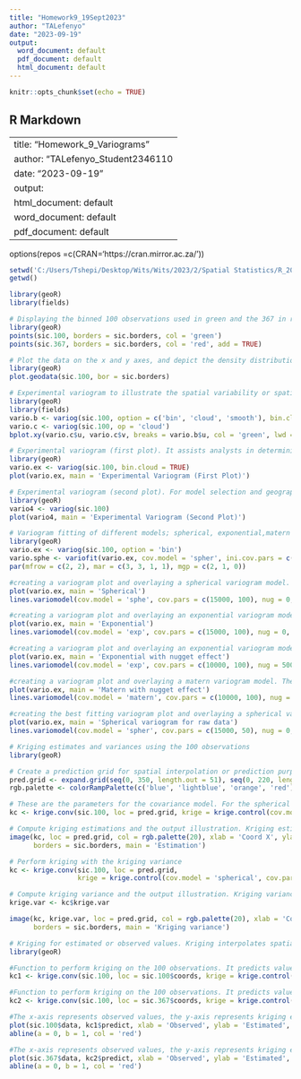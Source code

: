 ---
title: "Homework9_19Sept2023"
author: "TALefenyo"
date: "2023-09-19"
output:
  word_document: default
  pdf_document: default
  html_document: default
---

```{r setup, include=FALSE}
knitr::opts_chunk$set(echo = TRUE)
```

## R Markdown

---
title: "Homework_9_Variograms"
author: "TALefenyo_Student2346110
date: "2023-09-19"
output:
  html_document: default
  word_document: default
  pdf_document: default
---

options(repos =c(CRAN='https://cran.mirror.ac.za/'))

```{r wd}
setwd('C:/Users/Tshepi/Desktop/Wits/Wits/2023/2/Spatial Statistics/R_2023/LectureR2_18Sept2023')
getwd()
```

```{r libs}
library(geoR)
library(fields)
```

```{r dataload}
# Displaying the binned 100 observations used in green and the 367 in red
library(geoR)
points(sic.100, borders = sic.borders, col = 'green')
points(sic.367, borders = sic.borders, col = 'red', add = TRUE)
```

```{r geodataplot}
# Plot the data on the x and y axes, and depict the density distribution on a histogram
library(geoR)
plot.geodata(sic.100, bor = sic.borders)
```

```{r exprvariog}
# Experimental variogram to illustrate the spatial variability or spatial dependence within a dataset
library(geoR)
library(fields)
vario.b <- variog(sic.100, option = c('bin', 'cloud', 'smooth'), bin.cloud = TRUE)
vario.c <- variog(sic.100, op = 'cloud')
bplot.xy(vario.c$u, vario.c$v, breaks = vario.b$u, col = 'green', lwd = 2, cex = 0.1, outline = FALSE)
```

```{r exprvariogplot1and2}
# Experimental variogram (first plot). It assists analysts in determining the range of spatial dependency (the distance at which points are no longer associated), the sill (the plateau value expressing overall variability in the dataset), and the nugget (a measure of spatial variability at extremely low distances). These factors are critical for choosing appropriate spatial models and generating predictions at unsampled sites.
library(geoR)
vario.ex <- variog(sic.100, bin.cloud = TRUE)
plot(vario.ex, main = 'Experimental Variogram (First Plot)')

# Experimental variogram (second plot). For model selection and geographical prediction, the second plot is critical. A strong match between the model and experimental variograms implies that the selected model properly describes the variable's spatial structure. Disparities between the two plots, on the other hand, may indicate that the chosen model needs to be adjusted or that the underlying spatial organisation is more complicated than the selected model can capture.
library(geoR)
vario4 <- variog(sic.100)
plot(vario4, main = 'Experimental Variogram (Second Plot)')
```

```{r variogfit}
# Variogram fitting of different models; spherical, exponential,matern and then overlaying the raw data with a spherical variogram
library(geoR)
vario.ex <- variog(sic.100, option = 'bin')
vario.sphe <- variofit(vario.ex, cov.model = 'spher', ini.cov.pars = c(15000, 200))
par(mfrow = c(2, 2), mar = c(3, 3, 1, 1), mgp = c(2, 1, 0))

#creating a variogram plot and overlaying a spherical variogram model. These are the parameters of the spherical variogram model. The first parameter (15000) is the range, and the second parameter (100) is the sill.Nugget = 0;this parameter sets the nugget effect to 0, indicating no spatial variability at very short distances.Max.dist = 350,this specifies the maximum distance to consider when plotting the model.
plot(vario.ex, main = 'Spherical')
lines.variomodel(cov.model = 'sphe', cov.pars = c(15000, 100), nug = 0, max.dist = 350)

#creating a variogram plot and overlaying an exponential variogram model. These are the parameters of the spherical variogram model. The first parameter (15000) is the range, and the second parameter (100) is the sill.Nugget = 0;this parameter sets the nugget effect to 0, indicating no spatial variability at very short distances.Max.dist = 350,this specifies the maximum distance to consider when plotting the model.
plot(vario.ex, main = 'Exponential')
lines.variomodel(cov.model = 'exp', cov.pars = c(15000, 100), nug = 0, max.dist = 350)

#creating a variogram plot and overlaying an exponential variogram model with the nugget effect. These are the parameters of the spherical variogram model. The first parameter (15000) is the range, and the second parameter (100) is the sill.Nugget = 5000;this parameter sets the nugget effect to 5000, indicating no spatial variability at very short distances.Max.dist = 350,this specifies the maximum distance to consider when plotting the model.
plot(vario.ex, main = 'Exponential with nugget effect')
lines.variomodel(cov.model = 'exp', cov.pars = c(10000, 100), nug = 5000, max.dist = 350)

#creating a variogram plot and overlaying a matern variogram model. These are the parameters of the spherical variogram model. The first parameter (15000) is the range, and the second parameter (100) is the sill.Nugget = 0;this parameter sets the nugget effect to 0, indicating no spatial variability at very short distances.Max.dist = 350,this specifies the maximum distance to consider when plotting the model, and a smoothness parameter (kappa) of 0.5.
plot(vario.ex, main = 'Matern with nugget effect')
lines.variomodel(cov.model = 'matern', cov.pars = c(10000, 100), nug = 0, max.dist = 350, kappa = 0.5)

#creating the best fitting variogram plot and overlaying a spherical variogram model. These are the parameters of the spherical variogram model. The first parameter (15000) is the range, and the second parameter (50) is the sill.Nugget = 0;this parameter sets the nugget effect to 0, indicating no spatial variability at very short distances.Max.dist = 300,this specifies the maximum distance to consider when plotting the model.
plot(vario.ex, main = 'Spherical variogram for raw data')
lines.variomodel(cov.model = 'spher', cov.pars = c(15000, 50), nug = 0, max.dist = 300)
```

```{r krigingestandvars}
# Kriging estimates and variances using the 100 observations
library(geoR)

# Create a prediction grid for spatial interpolation or prediction purposes.The grid is used in spatial analysis, interpolation, and prediction tasks where predictions need to be made at regularly spaced locations across a study area.
pred.grid <- expand.grid(seq(0, 350, length.out = 51), seq(0, 220, length.out = 51))
rgb.palette <- colorRampPalette(c('blue', 'lightblue', 'orange', 'red'), space = 'rgb')

# These are the parameters for the covariance model. For the spherical model, the parameters,include the range (15000 units) and the nugget or sill (50 units).
kc <- krige.conv(sic.100, loc = pred.grid, krige = krige.control(cov.model = 'spherical', cov.pars = c(15000, 50)))

# Compute kriging estimations and the output illustration. Kriging estimation is a geostatistical method that predicts unknown values at specific locations based on the spatial correlation of observed data, considering both local and global variations.
image(kc, loc = pred.grid, col = rgb.palette(20), xlab = 'Coord X', ylab = 'Coord Y',
      borders = sic.borders, main = 'Estimation')

# Perform kriging with the kriging variance
kc <- krige.conv(sic.100, loc = pred.grid,
                 krige = krige.control(cov.model = 'spherical', cov.pars = c(15000, 50)))

# Compute kriging variance and the output illustration. Kriging variance quantifies the uncertainty of predicted values in geostatistics. It reflects the variability of estimates at unsampled locations, incorporating information from nearby observations and the spatial autocorrelation structure
krige.var <- kc$krige.var

image(kc, krige.var, loc = pred.grid, col = rgb.palette(20), xlab = 'Coord X', ylab = 'Coord Y',
      borders = sic.borders, main = 'Kriging variance')
```

```{r krigingestobsd}
# Kriging for estimated or observed values. Kriging interpolates spatial data by estimating values at unsampled locations based on observed data. It optimally combines local information and considers spatial autocorrelation, providing accurate predictions and uncertainty assessments.
library(geoR)

#Function to perform kriging on the 100 observations. It predicts values at the locations specified by 100 coordinates using a spherical covariance model with parameters range = 16000 and nugget = 47
kc1 <- krige.conv(sic.100, loc = sic.100$coords, krige = krige.control(cov.model = 'spherical', cov.pars = c(16000, 47)))

#Function to perform kriging on the 100 observations. It predicts values at the locations of the other 367 coordinates using a spherical covariance model with parameters range = 16000 and nugget = 47
kc2 <- krige.conv(sic.100, loc = sic.367$coords, krige = krige.control(cov.model = 'spherical', cov.pars = c(16000, 47)))

#The x-axis represents observed values, the y-axis represents kriging estimates, and a red line signifies perfect agreement. The plot assesses the accuracy of kriging predictions for a control sample
plot(sic.100$data, kc1$predict, xlab = 'Observed', ylab = 'Estimated', main = 'Control sample')
abline(a = 0, b = 1, col = 'red')

#The x-axis represents observed values, the y-axis represents kriging estimates, and a red line indicates perfect agreement between observed and estimated values. The plot assesses the accuracy of kriging predictions.
plot(sic.367$data, kc2$predict, xlab = 'Observed', ylab = 'Estimated', main = 'Control')
abline(a = 0, b = 1, col = 'red')
```

